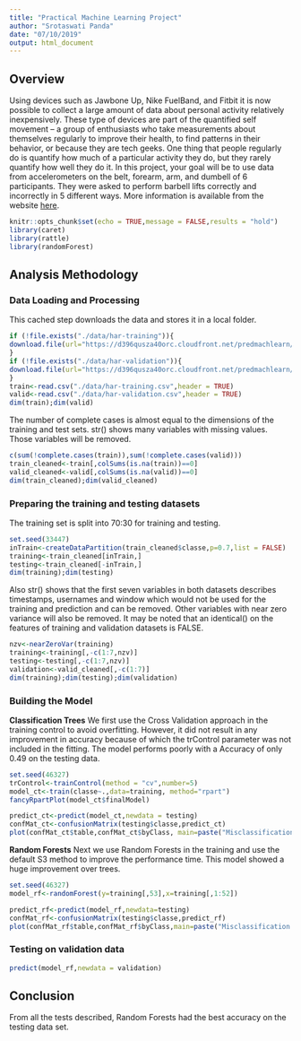 ```yaml
---
title: "Practical Machine Learning Project"
author: "Srotaswati Panda"
date: "07/10/2019"
output: html_document
---
```


## Overview

Using devices such as Jawbone Up, Nike FuelBand, and Fitbit it is now possible to collect a large amount of data about personal activity relatively inexpensively. These type of devices are part of the quantified self movement – a group of enthusiasts who take measurements about themselves regularly to improve their health, to find patterns in their behavior, or because they are tech geeks. One thing that people regularly do is quantify how much of a particular activity they do, but they rarely quantify how well they do it. In this project, your goal will be to use data from accelerometers on the belt, forearm, arm, and dumbell of 6 participants. They were asked to perform barbell lifts correctly and incorrectly in 5 different ways. More information is available from the website [here](http://groupware.les.inf.puc-rio.br/har).

```r
knitr::opts_chunk$set(echo = TRUE,message = FALSE,results = "hold")
library(caret)
library(rattle)
library(randomForest)
```

## Analysis Methodology

### Data Loading and Processing
This cached step downloads the data and stores it in a local folder.
```r
if (!file.exists("./data/har-training")){
download.file(url="https://d396qusza40orc.cloudfront.net/predmachlearn/pml-training.csv",destfile = "./data/har-training.csv",method="curl")
}
if (!file.exists("./data/har-validation")){
download.file(url="https://d396qusza40orc.cloudfront.net/predmachlearn/pml-testing.csv",destfile = "./data/har-validation.csv",method="curl")
}
train<-read.csv("./data/har-training.csv",header = TRUE)
valid<-read.csv("./data/har-validation.csv",header = TRUE)
dim(train);dim(valid)
```

The number of complete cases is almost equal to the dimensions of the training and test sets. str() shows many variables with missing values. Those variables will be removed. 
```r
c(sum(!complete.cases(train)),sum(!complete.cases(valid)))
train_cleaned<-train[,colSums(is.na(train))==0]
valid_cleaned<-valid[,colSums(is.na(valid))==0]
dim(train_cleaned);dim(valid_cleaned)
```

### Preparing the training and testing datasets
The training set is split into 70:30 for training and testing. 
```r
set.seed(33447)
inTrain<-createDataPartition(train_cleaned$classe,p=0.7,list = FALSE)
training<-train_cleaned[inTrain,]
testing<-train_cleaned[-inTrain,]
dim(training);dim(testing)
```

Also str() shows that the first seven variables in both datasets describes timestamps, usernames and window which would not be used for the training and prediction and can be removed. Other variables with near zero variance will also be removed. It may be noted that an identical() on the features of training and validation datasets is FALSE.
```r
nzv<-nearZeroVar(training)
training<-training[,-c(1:7,nzv)]
testing<-testing[,-c(1:7,nzv)]
validation<-valid_cleaned[,-c(1:7)]
dim(training);dim(testing);dim(validation)
```

### Building the Model
**Classification Trees**
We first use the Cross Validation approach in the training control to avoid overfitting. However, it did not result in any improvement in accuracy because of which the trControl parameter was not included in the fitting. The model performs poorly with a Accuracy of only 0.49 on the testing data. 
```r
set.seed(46327)
trControl<-trainControl(method = "cv",number=5)
model_ct<-train(classe~.,data=training, method="rpart")
fancyRpartPlot(model_ct$finalModel)
```
```r
predict_ct<-predict(model_ct,newdata = testing)
confMat_ct<-confusionMatrix(testing$classe,predict_ct)
plot(confMat_ct$table,confMat_ct$byClass, main=paste("Misclassification error rate:",round(1-confMat_ct$overall[1],4)))
```
**Random Forests**
Next we use Random Forests in the training and use the default S3 method to improve the performance time. This model showed a huge improvement over trees.
```r
set.seed(46327)
model_rf<-randomForest(y=training[,53],x=training[,1:52])
```
```r
predict_rf<-predict(model_rf,newdata=testing)
confMat_rf<-confusionMatrix(testing$classe,predict_rf)
plot(confMat_rf$table,confMat_rf$byClass,main=paste("Misclassification error rate:",round(1-confMat_rf$overall[1],4)))
```
### Testing on validation data
```r
predict(model_rf,newdata = validation)
```
## Conclusion
From all the tests described, Random Forests had the best accuracy on the testing data set.

